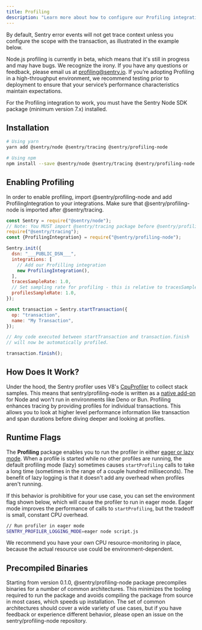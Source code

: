```yaml
---
title: Profiling
description: "Learn more about how to configure our Profiling integration and start profiling your code."
---
```


By default, Sentry error events will not get trace context unless you configure the scope with the transaction, as illustrated in the example below.

<Note>

Node.js profiling is currently in beta, which means that it's still in progress and may have bugs. We recognize the irony. If you have any questions or feedback, please email us at [profiling@sentry.io](mailto:profiling@sentry.io). If you’re adopting Profiling in a high-throughput environment, we recommend testing prior to deployment to ensure that your service’s performance characteristics maintain expectations.

</Note>

For the Profiling integration to work, you must have the Sentry Node SDK package (minimum version 7.x) installed.

## Installation


```bash
# Using yarn
yarn add @sentry/node @sentry/tracing @sentry/profiling-node

# Using npm
npm install --save @sentry/node @sentry/tracing @sentry/profiling-node
```

## Enabling Profiling
In order to enable profiling, import @sentry/profiling-node and add ProfilingIntegration to your integrations. Make sure that @sentry/profiling-node is imported after @sentry/tracing.

```javascript
const Sentry = require("@sentry/node");
// Note: You MUST import @sentry/tracing package before @sentry/profiling-node
require("@sentry/tracing");
const {ProfilingIntegration} = require("@sentry/profiling-node");

Sentry.init({
  dsn: "___PUBLIC_DSN___",
  integrations: [
    // Add our Profilling integration
    new ProfilingIntegration(),
  ],
  tracesSampleRate: 1.0,
  // Set sampling rate for profiling - this is relative to tracesSampleRate
  profilesSampleRate: 1.0,
});

const transaction = Sentry.startTransaction({
  op: "transaction",
  name: "My Transaction",
});

// Any code executed between startTransaction and transaction.finish
// will now be automatically profiled.

transaction.finish();
```

## How Does It Work?

Under the hood, the Sentry profiler uses V8's [CpuProfiler](https://v8docs.nodesource.com/node-18.2/d2/d34/classv8_1_1_cpu_profiler.html) to collect stack samples. This means that sentry/profiling-node is written as a [native add-on](https://nodejs.org/docs/latest-v18.x/api/addons.html) for Node and won't run in environments like Deno or Bun. Profiling enhances tracing by providing profiles for individual transactions. This allows you to look at higher level performance information like transaction and span durations before diving deeper and looking at profiles.

## Runtime Flags

The **Profiling** package enables you to run the profiler in either [eager or lazy mode](https://v8docs.nodesource.com/node-18.2/d2/dc3/namespacev8.html#a874b4921ddee43bef58d8538e3149374). When a profile is started while no other profiles are running, the default profiling mode (lazy) sometimes causes `startProfiling` calls to take a long time (sometimes in the range of a couple hundred milliseconds). The benefit of lazy logging is that it doesn't add any overhead when profiles aren't running.

If this behavior is prohibitive for your use case, you can set the environment flag shown below, which will cause the profiler to run in eager mode. Eager mode improves the performance of calls to `startProfiling`, but the tradeoff is small, constant CPU overhead.

```bash
// Run profiler in eager mode
SENTRY_PROFILER_LOGGING_MODE=eager node script.js
```

We recommend you have your own CPU resource-monitoring in place, because the actual resource use could be environment-dependent.

## Precompiled Binaries
Starting from version 0.1.0, @sentry/profiling-node package precompiles binaries for a number of common architectures. This minimizes the tooling required to run the package and avoids compiling the package from source in most cases, which speeds up installation. The set of common architectures should cover a wide variety of use cases, but if you have feedback or experience different behavior, please open an issue on the sentry/profiling-node repository.
